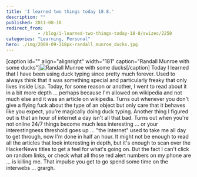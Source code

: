 ```yaml
---
title: 'I learned two things today 18.8.'
description: ""
published: 2011-08-18
redirect_from: 
            - /blog/i-learned-two-things-today-18-8/swizec/2250
categories: "Learning, Personal"
hero: ./img/2009-09-218px-randall_munroe_ducks.jpg
---
```


\[caption id="" align="alignright" width="181" caption="Randall Munroe with some ducks"]![](./img/2009-09-218px-randall_munroe_ducks.jpg "Randall Munroe with some ducks")\[/caption] Today I learned that I have been using duck typing since pretty much forever. Used to always think that it was something special and particularly freaky that only lives inside Lisp. Today, for some reason or another, I went to read about it in a bit more depth ... perhaps because I'm allowed on wikipedia and not much else and it was an article on wikipedia. Turns out whenever you don't give a flying fuck about the type of an object but only care that it behaves like you expect, you're magically doing duck typing. Another thing I figured out is that an hour of internet a day isn't all that bad. Turns out when you're not online 24/7 things become much less interesting ... or your interestingness threshold goes up ... "the internet" used to take me all day to get through, now I'm done in half an hour. It might not be enough to read all the articles that look interesting in depth, but it's enough to scan over the HackerNews titles to get a feel for what's going on. But the fact I can't click on random links, or check what all those red alert numbers on my phone are ... is killing me. That impulse you get to go spend some time on the interwebs ... grargh.
